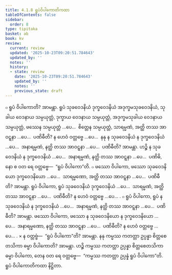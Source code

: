 ```yaml
---
title: 4.1.8 ရူပံဝိပါကောတိကထာ
tableOfContents: false
sidebar:
  order: 8
type: tipitaka
basket: ab
book: kv
review:
  current: review
  updated: '2025-10-23T09:20:51.784643'
  updated_by: ''
  notes: ''
  history:
  - state: review
    date: '2025-10-23T09:20:51.784643'
    updated_by: ''
    notes: ''
    previous_state: draft
---
```



<ReviewStatus review={frontmatter.review} showDetails={true} />

<HypothesisAnnotation frontmatter={frontmatter} />

<DynamicBreadcrumb />

<Division number="765" book="kv" e="ch" v="32" p="389">

<Paragraph number="2414" book="kv">
๐ ရူပံ ဝိပါကောတိ? အာမန္တာ. ရူပံ သုခဝေဒနိယံ ဒုက္ခဝေဒနိယံ အဒုက္ခမသုခဝေဒနိယံ, သုခါယ ဝေဒနာယ သမ္ပယုတ္တံ, ဒုက္ခာယ ဝေဒနာယ သမ္ပယုတ္တံ, အဒုက္ခမသုခါယ ဝေဒနာယ သမ္ပယုတ္တံ, ဖဿေန သမ္ပယုတ္တံ …ပေ…  စိတ္တေန သမ္ပယုတ္တံ, သာရမ္မဏံ, အတ္ထိ တဿ အာဝဋ္ဋနာ …ပေ…  ပဏိဓီတိ? န ဟေဝံ ဝတ္တဗ္ဗေ …ပေ…  နနု န သုခဝေဒနိယံ န ဒုက္ခဝေဒနိယံ …ပေ…  အနာရမ္မဏံ, နတ္ထိ တဿ အာဝဋ္ဋနာ …ပေ…  ပဏိဓီတိ? အာမန္တာ. ဟဉ္စိ န သုခဝေဒနိယံ န ဒုက္ခဝေဒနိယံ …ပေ…  အနာရမ္မဏံ, နတ္ထိ တဿ အာဝဋ္ဋနာ …ပေ…  ပဏိဓိ, နော စ ဝတ ရေ ဝတ္တဗ္ဗေ—  “ရူပံ ဝိပါကော”တိ.
</Paragraph>

</Division>
<Division number="766" book="kv" e="ch" v="32" p="389">

<Paragraph number="2415" book="kv">
๐ ဖဿော ဝိပါကော, ဖဿော သုခဝေဒနိယော ဒုက္ခဝေဒနိယော …ပေ…  သာရမ္မဏော, အတ္ထိ တဿ အာဝဋ္ဋနာ …ပေ…  ပဏိဓီတိ? အာမန္တာ. ရူပံ ဝိပါကော, ရူပံ သုခဝေဒနိယံ ဒုက္ခဝေဒနိယံ …ပေ…  သာရမ္မဏံ, အတ္ထိ တဿ အာဝဋ္ဋနာ …ပေ…  ပဏိဓီတိ? န ဟေဝံ ဝတ္တဗ္ဗေ …ပေ… .
</Paragraph>

<Paragraph number="2416" book="kv">
๐ ရူပံ ဝိပါကော, ရူပံ န သုခဝေဒနိယံ န ဒုက္ခဝေဒနိယံ …ပေ…  အနာရမ္မဏံ, နတ္ထိ တဿ အာဝဋ္ဋနာ …ပေ…  ပဏိဓီတိ? အာမန္တာ. ဖဿော ဝိပါကော, ဖဿော န သုခဝေဒနိယော န ဒုက္ခဝေဒနိယော …ပေ…  အနာရမ္မဏော, နတ္ထိ တဿ အာဝဋ္ဋနာ …ပေ…  ပဏိဓီတိ? န ဟေဝံ ဝတ္တဗ္ဗေ …ပေ… .
</Paragraph>

</Division>
<Division number="767" book="kv" e="ch" v="32" p="390">

<Paragraph number="2417" book="kv">
× န ဝတ္တဗ္ဗံ—  “ရူပံ ဝိပါကော”တိ? အာမန္တာ. နနု ကမ္မဿ ကတတ္တာ ဥပ္ပန္နာ စိတ္တစေတသိကာ ဓမ္မာ ဝိပါကောတိ? အာမန္တာ. ဟဉ္စိ ကမ္မဿ ကတတ္တာ ဥပ္ပန္နာ စိတ္တစေတသိကာ ဓမ္မာ ဝိပါကော, တေန ဝတ ရေ ဝတ္တဗ္ဗေ—  “ကမ္မဿ ကတတ္တာ ဥပ္ပန္နံ ရူပံ ဝိပါကော”တိ.

</Paragraph>
</Division>

<Paragraph number="2418" type="center" book="kv">
ရူပံ ဝိပါကောတိကထာ နိဋ္ဌိတာ.
</Paragraph>